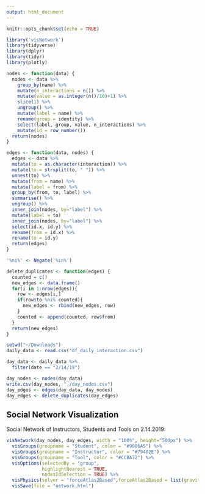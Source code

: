 ```yaml
---
output: html_document
---
```


```r
knitr::opts_chunk$set(echo = TRUE)
```

<!-- ## R Markdown -->

<!-- Visualizing Social Network Data from Makerspaces -->

```r
library('visNetwork')
library(tidyverse)
library(dplyr)
library(tidyr)
library(plotly)
```


```r
nodes <- function(data) {
  nodes <- data %>%
    group_by(name) %>%
    mutate(n_interactions = n()) %>%
    mutate(value = as.integer(n()/10)+1) %>%
    slice(1) %>%
    ungroup() %>%
    mutate(label = name) %>%
    rename(group = identity) %>%
    select(label, group, value, n_interactions) %>%
    mutate(id = row_number())
  return(nodes)
}

edges <- function(data, nodes) {
  edges <- data %>%
  mutate(to = as.character(interaction)) %>%
  mutate(to = strsplit(to, " ")) %>%
  unnest(to) %>%
  mutate(from = name) %>%
  mutate(label = from) %>%
  group_by(from, to, label) %>%
  summarise() %>%
  ungroup() %>%
  inner_join(nodes, by="label") %>%
  mutate(label = to)
  inner_join(nodes, by="label") %>%
  select(id.x, id.y) %>%
  rename(from = id.x) %>%
  rename(to = id.y)
  return(edges)
}

'%ni%' <- Negate('%in%')

delete_duplicates <- function(edges) {
  counted = c()
  new_edges <- data.frame()
  for(i in 1:nrow(edges)){
    row <- edges[i,]
    if(row$to %ni% counted){
      new_edges <- rbind(new_edges, row)
    }
    counted <- append(counted, row$from)
  }
  return(new_edges)
}

```

```r
setwd("~/Downloads")
daily_data <- read.csv("df_daily_interaction.csv")

day_data <- daily_data %>%
  filter(date == "2/14/19") 

day_nodes <- nodes(day_data)
write.csv(day_nodes, "./day_nodes.csv")
day_edges <- edges(day_data, day_nodes)
day_edges <- delete_duplicates(day_edges)

```

## Social Network Visualization

Social Network of Instructors, Students and Tools on 2.14.2019:
```r

visNetwork(day_nodes, day_edges, width = "100%", height="500px") %>%
  visGroups(groupname = "Student", color = "#9986A5") %>%
  visGroups(groupname = "Instructor", color = "#79402E") %>%
  visGroups(groupname = "Tool", color = "#CCBA72") %>%
  visOptions(selectedBy = "group",
             highlightNearest = TRUE,
             nodesIdSelection = TRUE) %>% 
  visPhysics(solver = "forceAtlas2Based",forceAtlas2Based = list(gravitationalConstant = -100)) %>%
  visSave(file = "network.html")
```



